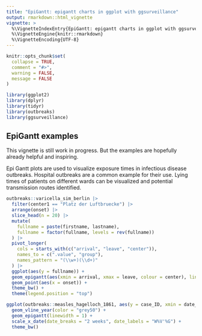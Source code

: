 ```yaml
---
title: "EpiGantt: epigantt charts in ggplot with ggsurveillance"
output: rmarkdown::html_vignette
vignette: >
  %\VignetteIndexEntry{EpiGantt: epigantt charts in ggplot with ggsurveillance}
  %\VignetteEngine{knitr::rmarkdown}
  %\VignetteEncoding{UTF-8}
---
```


```r
knitr::opts_chunk$set(
  collapse = TRUE,
  comment = "#>",
  warning = FALSE, 
  message = FALSE
)
```

```r
library(ggplot2)
library(dplyr)
library(tidyr)
library(outbreaks)
library(ggsurveillance)
```

## EpiGantt examples
This vignette is still work in progress. But the examples are hopefully already helpful and inspiring.

Epi Gantt plots are used to visualize exposure times in infectious disease outbreaks. Hospital outbreaks are a common example for their use.
Lying times of patients on different wards can be visualized and potential transmission routes identified. 

```r
outbreaks::varicella_sim_berlin |>
  filter(center1 == "Platz der Luftbruecke") |>
  arrange(onset) |>
  slice_head(n = 20) |>
  mutate(
    fullname = paste(firstname, lastname),
    fullname = factor(fullname, levels = rev(fullname))
  ) |>
  pivot_longer(
    cols = starts_with(c("arrival", "leave", "center")),
    names_to = c(".value", "group"),
    names_pattern = "(\\w+)(\\d+)"
  ) |>
  ggplot(aes(y = fullname)) +
  geom_epigantt(aes(xmin = arrival, xmax = leave, colour = center), linewidth = 4) +
  geom_point(aes(x = onset)) +
  theme_bw() +
  theme(legend.position = "top")
```

```r
ggplot(outbreaks::measles_hagelloch_1861, aes(y = case_ID, xmin = date_of_prodrome, xmax = date_of_rash, fill = class)) +
  geom_vline_year(color = "grey50") +
  geom_epigantt(linewidth = 1) +
  scale_x_date(date_breaks = "2 weeks", date_labels = "W%V'%G") +
  theme_bw()
```
